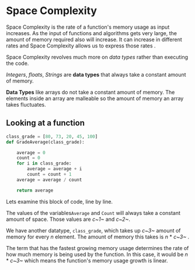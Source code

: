 <!--title={Space Complexity}-->

# Space Complexity

Space Complexity is the rate of a function's memory usage as input increases. As the input of functions and algorithms gets very large, the amount of memory required also will increase. It can increase in different rates and Space Complexity allows us to express those rates .

Space Complexity revolves much more on *data types* rather than executing the code. 

*Integers*, *floats*, *Strings* are **data types** that always take a constant amount of memory. 

**Data Types** like arrays do not take a constant amount of memory. The elements inside an array are malleable so the amount of memory an array takes fluctuates. 



## Looking at a function

```python
class_grade = [80, 73, 20, 45, 100]
def GradeAverage(class_grade):

    average = 0
    count = 0
    for i in class_grade:
        average = average + i
        count = count + 1
    average = average / count

    return average
```

Lets examine this block of code, line by line. 

The values of the variables`Average` and `Count` will always take a constant amount of space. Those values are *c~1~* and *c~2~*. 

We have another datatype, `class_grade`, which takes up *c~3~* amount of memory for every *n* element. The amount of memory this takes is *n* * *c~3~* . 

The term that has the fastest growing memory usage determines the rate of how much memory is being used by the function. In this case, it would be *n* * *c~3~* which means the function's memory usage growth is linear. 



